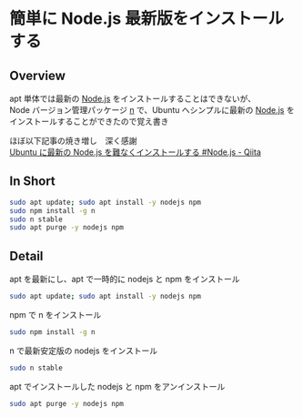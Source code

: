 # 簡単に Node.js 最新版をインストールする

## Overview

apt 単体では最新の [Node.js](https://nodejs.org/) をインストールすることはできないが、\
Node バージョン管理パッケージ [n](https://github.com/tj/n) で、Ubuntu へシンプルに最新の [Node.js](https://nodejs.org/) をインストールすることができたので覚え書き

ほぼ以下記事の焼き増し　深く感謝\
[Ubuntu に最新の Node.js を難なくインストールする #Node.js - Qiita](https://qiita.com/seibe/items/36cef7df85fe2cefa3ea)

## In Short

```bash
sudo apt update; sudo apt install -y nodejs npm
sudo npm install -g n
sudo n stable
sudo apt purge -y nodejs npm
```

## Detail

apt を最新にし、apt で一時的に nodejs と npm をインストール

```bash
sudo apt update; sudo apt install -y nodejs npm
```

npm で n をインストール

```bash
sudo npm install -g n
```

n で最新安定版の nodejs をインストール

```bash
sudo n stable
```

apt でインストールした nodejs と npm をアンインストール

```bash
sudo apt purge -y nodejs npm
```
